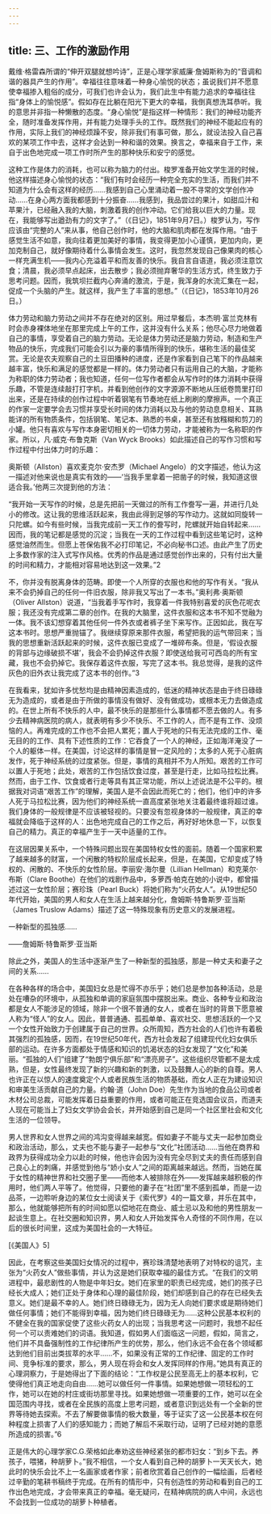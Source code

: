 ```yaml
---
---
---
```

title: 三、工作的激励作用
---




戴维·格雷森所谓的“伸开双腿就想吟诗”，正是心理学家威廉·詹姆斯称为的“音调和谐的器具产生的作用”。幸福往往意味着一种身心愉悦的状态；虽说我们并不愿意使幸福掺入粗俗的成分，可我们也许会认为，我们此生中有能力追求的幸福往往指“身体上的愉悦感”。假如存在比躺在阳光下更大的幸福，我倒真想洗耳恭听。我的意思并非指一种懒散的态度。“身心愉悦”是指这样一种情形：我们的神经功能齐全，随时准备发挥作用，并有能力处理手头的工作。既然我们的神经不能起应有的作用，实际上我们的神经烦躁不安，除非我们有事可做，那么，就设法投入自己喜欢的某项工作中去，这样才会达到一种和谐的效果。换言之，幸福来自于工作，来自于出色地完成一项工作时所产生的那种快乐和安宁的感觉。

这种工作是体力的消耗，也可以称为脑力的付出。梭罗准备开始文学生涯的时候，他这样描述身心愉悦的状态：“我们有时会经历一种完全充实的生活，而我们并不知道为什么会有这样的经历……我感到自己心里涌动着一股不寻常的文学创作冲动……在身心两方面我都感到十分振奋……我感到，我品尝过的果汁，如甜瓜汁和苹果汁，已经融入我的大脑，刺激着我的创作冲动。它们给我以巨大的力量。现在，我能够写出遒劲有力的文字了。”（《日记》，1851年9月7日。）梭罗认为，写作应该由“完整的人”来从事，他自己创作时，他的大脑和肌肉都在发挥作用。“由于感觉生活不如意，我向往着更加美好的事情，我变得更加小心谨慎，更加内向，更加克制自己，就好像期待着什么事情会发生。这时，我忽然发现自己像果肉的核心一样充满生机——我内心充溢着平和而友善的快乐。我自言自语道，我必须注意饮食；清晨，我必须早点起床，出去散步；我必须抛弃奢华的生活方式，终生致力于思考问题。因而，我筑坝拦截内心奔涌的激流，于是，我浑身的水流汇集在一起，促成一个头脑的产生。就这样，我产生了丰富的思想。”（《日记》，1853年10月26日。）

体力劳动和脑力劳动之间并不存在绝对的区别。用过早餐后，本杰明·富兰克林有时会赤身裸体地坐在那里完成上午的工作，这并没有什么关系；他尽心尽力地做着自己的事情，享受着自己的脑力劳动。无论是体力劳动还是脑力劳动，制造和生产物品的快乐，完成我们可能会引以为豪的事情所得到的快乐，堪称生活的最佳奖赏。无论是农夫观察自己的土豆田播种的进度，还是作家看到自己笔下的作品越来越丰富，快乐和满足的感觉都是一样的。体力劳动者只有运用自己的大脑，才能称为称职的体力劳动者；我也知道，任何一位写作者都会从写作时的体力消耗中获得乐趣，不管是连续敲打打字机，并看到他创作的文字源源不断地从压纸卷筒里打印出来，还是在持续的创作过程中听着钢笔有节奏地在纸上刷刷的摩擦声。一个真正的作家一定要学会去习惯并享受长时间的体力消耗以及与他的劳动息息相关、耳熟能详的所有物质条件，包括钢笔、笔记本、熟悉的书桌，甚至还有放糨糊和剪刀的小罐。他只有喜欢与写作本身密切相关的一切体力劳动，才能被称为一名称职的作家。所以，凡·威克·布鲁克斯（Van Wyck Brooks）如此描述自己的写作习惯和写作过程中付出体力时的乐趣：

奥斯顿（Allston）喜欢麦克尔·安杰罗（Michael Angelo）的文字描述，他认为这一描述对他来说也是真实有效的——‘当我手里拿着一把凿子的时候，我知道这很适合我。’他两三次提到他的方法：

“我开始一天写作的时候，总是先把前一天做过的所有工作誊写一遍，并进行几处小的修改。这让我的思维活跃起来，我由此得到足够的写作动力。这就如同旋转一只陀螺。如今有些时候，当我完成前一天工作的誊写时，陀螺就开始自转起来……因而，我的笔记都是感觉的沉淀；当我在一天的工作过程中看到这些笔记时，这种感觉油然而生。但愿上苍保佑我不必打印笔记，不必向秘书口述。由此产生了历史上多数作家的注入式写作风格。优秀的作品是通过感觉创作出来的，只有付出大量的时间和精力，才能相对容易地达到这一效果。”2

不，你并没有脱离身体的范畴。即使一个人所穿的衣服也和他的写作有关。“我从来不会扔掉自己的任何一件旧衣服，除非我又写出了一本书。”奥利弗·奥斯顿（Oliver Allston）说道，“当我着手写作时，我穿着一件我特别喜爱的灰色花呢衣服；我还没有完成第二章的创作。在我的大脑里，这件衣服和这本书不知不觉融为一体。我不该幻想穿着其他任何一件外衣或者裤子坐下来写作。正因如此，我在写这本书时。思想严重抛锚了。我继续穿原来那件衣服，希望把我的运气带回来；当我的思想重新活跃起来的时候，这件衣服已变成了一堆碎布条。但是，‘假设衣服的背部与边缘破损不堪’，我会不会扔掉这件衣服？即使送给我可可西岛的所有宝藏，我也不会扔掉它。我保存着这件衣服，写完了这本书。我总觉得，是我的这件灰色的旧外衣让我完成了这本书的创作。”3

在我看来，犹如许多忧愁均是由精神因素造成的，低迷的精神状态是由于终日碌碌无为造成的，或者是由于所做的事情没有做好、没有做成功，或根本无力去做造成的。在世上所有不快乐的人中，最不快乐的是那些什么事情都不愿去做的人。有多少去精神病医院的病人，就表明有多少不快乐、不工作的人，而不是有工作、没烦恼的人。再难完成的工作也不会把人累死；置人于死地的只有无法完成的工作、毫无目的的工作、具有下述性质的工作：它吞食了一个人的神经，正如海洋淹没了一个人的躯体一样。在美国，讨论这样的事情是冒一定风险的；太多的人死于心脏病发作，死于神经系统的过度紧张。但是，事情的真相并不为人所知。艰苦的工作可以置人于死地；此处，艰苦的工作包括饮食过度，甚至是行走，比如马拉松比赛。然而，由于工作、饮食或者行走等具有其正常功能，所以上述说法是不公平的。根据我对词语“艰苦工作”的理解，美国人是不会因此而死亡的；他们，他们中的许多人死于马拉松比赛，因为他们的神经系统一直高度紧张地关注着最终谁将超过谁。我们身体的一般规律是不应该被轻视的。只要没有忽视身体的一般规律，真正的幸福就会降临于这样的人：出色地完成自己的工作之后，再好好地休息一下，以恢复自己的精力。真正的幸福产生于一天中适量的工作。

在这层因果关系中，一个特殊问题出现在美国特权女性的面前。随着一个国家积累了越来越多的财富，一个闲散的特权阶层成长起来，但是，在美国，它却变成了特权的、闲散的、不快乐的女性阶层。李丽安·海尔曼（Lillian Hellman）和克莱尔·布斯（Clare Boothe）在他们的戏剧作品中，多萝西·帕克在她的小说中，都曾描述过这一女性阶层；赛珍珠（Pearl Buck）将她们称为“火药女人”。从19世纪50年代开始，美国的男人和女人在生活上越来越分化，詹姆斯·特鲁斯罗·亚当斯（James Truslow Adams）描述了这一特殊现象有历史意义的发展进程。

一种新型的孤独感……

——詹姆斯·特鲁斯罗·亚当斯

除此之外，美国人的生活中逐渐产生了一种新型的孤独感，那是一种丈夫和妻子之间的关系……

在各种各样的场合中，美国妇女总是忙得不亦乐乎；她们总是参加各种活动，总是处在嘈杂的环境中，从孤独和单调的家庭氛围中摆脱出来。商业、各种专业和政治都是女人不能涉足的领域，除非一个很不普通的女人，或者在当时的背景下愿意被人称为“怪人”的女人。因此，普普通通、孤孤单单、喜欢社交、思想活跃的一个又一个女性开始致力于创建属于自己的世界。众所周知，西方社会的人们也许有着极其强烈的孤独感，因而，在19世纪50年代，西方社会发起了组建现代化妇女俱乐部的运动。在许多方面都处于情感和知识的饥渴状态的妇女发现了“文化”和美丽。“孤独的人们”组建了“勃朗宁俱乐部”和“漂亮房子”。这些组织尽管都不是太成熟，但是，女性最终发现了新的兴趣和新的刺激，以及鼓舞人心的新的自尊。男人也许正在以惊人的速度奠定个人或者民族生活的物质基础，而女人正在为建设知识和审美生活贡献自己的力量。约翰·道（John Doe）先生作为当地的食品公司或者木材公司总裁，可能发挥着日益重要的作用，或者可能正在竞选国会议员，而道夫人现在可能当上了妇女文学协会会长，并开始感到自己是同一个社区里社会和文化生活的一位领导。

男人世界和女人世界之间的鸿沟变得越来越宽。假如妻子不能与丈夫一起参加商业和政治活动，那么，丈夫也不能与妻子一起参与“文化”社团活动……当他在商界和政界为获得成功全力以赴的时候，他也许会因为没有完全尽到丈夫的责任而感到自己良心上的刺痛，并感觉到他与“娇小女人”之间的距离越来越远。然而，当她在属于女性的精神世界和社交圈子里——而他本人被排除在外——发挥越来越积极的作用时，他们两人平等了。他觉得，只要他的妻子在“社团”里不感到孤单，而是一边品茶，一边聆听身边的某位女士阅读关于《索代罗》4的一篇文章，并乐在其中，那么，他就能够把所有的时间如愿以偿地花在商业、威士忌以及和他的男性朋友一起谈生意上。在社交圈和知识界，男人和女人开始发挥令人奇怪的不同作用，在以后的很长时间里，这成为美国社会的一大特征。

[《美国人》5]

因此，在考察这些美国妇女情况的过程中，赛珍珠清楚地表明了对特权的诅咒，主张为“火药女人”做些事情，并认为这是她们获取幸福的最佳方式。“在我们的文明进程中，最悲剧性的人物是中年妇女。她们在家里的职责已经完成，她们的孩子已经长大成人；她们正处于身体和心理的最佳阶段，她们却感到自己的存在已经失去意义。她们是最不幸的人。她们终日碌碌无为，因为无人向她们要求或是期待她们做任何事情；她们不能得到幸福，因为她们终日碌碌无为……这种公民基本权利的不健全在我的国家促使了这些火药女人的出现；当我思考这一问题时，我想不起任何一个可以责难她们的词语。我知道，假如男人们面临这一问题，假如，简言之，他们并不具备强制性的工作纪律所产生的优势，那么，他们永远不会在各个领域都达到他们目前出类拔萃的水平……不，如果没有正常的工作纪律、固定的工作时间、竞争标准的要求，那么，男人现在将会和女人发挥同样的作用。”她具有真正的心理洞察力，于是她得出了下面的结论：“工作权是公民至高无上的基本权利，它使得他们真正地走向自由……她可以做任何一件事情。如果她想做一项轻松的工作，她可以在她的村庄或街坊那里寻找。如果她想做一项重要的工作，她可以在全国范围内寻找，或者在全民族的高度上思考问题，或者意识到远处有一个全新的世界等待她去探索。不去了解要做事情的极大数量，等于证实了这一公民基本权在何种程度上损害了人们的感知能力；而她了解后不采取行动，证明了已经对她的意愿所造成的损害。”6

正是伟大的心理学家C.G.荣格如此奉劝这些神经紧张的都市妇女：“到乡下去。养孩子，喂猪，种胡萝卜。”我不相信，一个女人看到自己种的胡萝卜一天天长大，她此时的快乐会比不上一名画家或者作家；前者欣赏着自己创作的一幅绘画，后者经过辛勤的笔耕书稿终于完成。在所有的情形中，只有创造性的劳动和看到自己的工作出色地完成，才会带来真正的幸福。毫无疑问，在精神病院的病人中间，永远也不会找到一位成功的胡萝卜种植者。